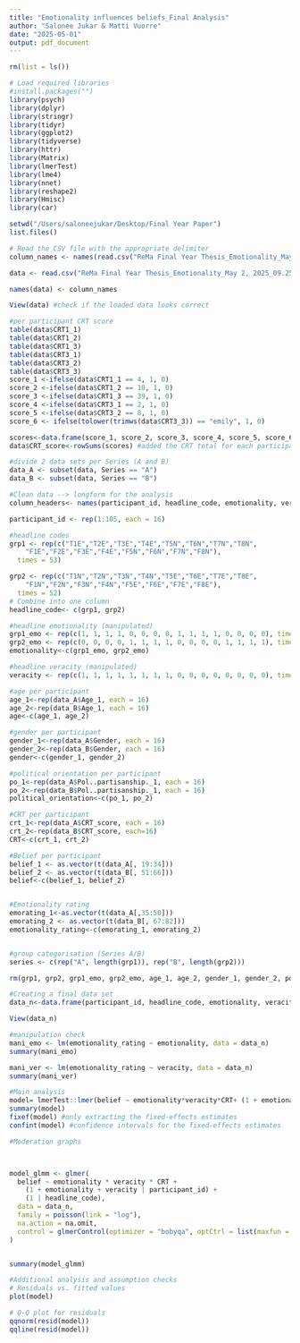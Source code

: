 ```yaml
---
title: "Emotionality influences beliefs_Final Analysis"
author: "Salonee Jukar & Matti Vuorre"
date: "2025-05-01"
output: pdf_document
---
```


```r
rm(list = ls())
```


```r
# Load required libraries
#install.packages("")
library(psych)
library(dplyr)
library(stringr)
library(tidyr)
library(ggplot2)
library(tidyverse)
library(httr)
library(Matrix)
library(lmerTest) 
library(lme4)
library(nnet)
library(reshape2)
library(Hmisc)
library(car)
```

```r
setwd("/Users/saloneejukar/Desktop/Final Year Paper")
list.files()

# Read the CSV file with the appropriate delimiter
column_names <- names(read.csv("ReMa Final Year Thesis_Emotionality_May 2, 2025_09.25.csv", nrows = 1))

data <- read.csv("ReMa Final Year Thesis_Emotionality_May 2, 2025_09.25.csv", sep=",", skip = 128, header = FALSE)

names(data) <- column_names

View(data) #check if the loaded data looks correct
```


```r
#per participant CRT score
table(data$CRT1_1)
table(data$CRT1_2)
table(data$CRT1_3)
table(data$CRT3_1)
table(data$CRT3_2)
table(data$CRT3_3)
score_1 <-ifelse(data$CRT1_1 == 4, 1, 0)
score_2 <-ifelse(data$CRT1_2 == 10, 1, 0)
score_3 <-ifelse(data$CRT1_3 == 39, 1, 0)
score_4 <-ifelse(data$CRT3_1 == 2, 1, 0)
score_5 <-ifelse(data$CRT3_2 == 8, 1, 0)
score_6 <- ifelse(tolower(trimws(data$CRT3_3)) == "emily", 1, 0)

scores<-data.frame(score_1, score_2, score_3, score_4, score_5, score_6)
data$CRT_score<-rowSums(scores) #added the CRT total for each participant in the data

#divide 2 data sets per Series (A and B)
data_A <- subset(data, Series == "A")
data_B <- subset(data, Series == "B")

```

```r
#Clean data --> longform for the analysis
column_headers<- names(participant_id, headline_code, emotionality, veracity, belief, age, gender, political_orientation, series, emotionality_rating, CRT)

participant_id <- rep(1:105, each = 16)

#headline codes
grp1 <- rep(c("T1E","T2E","T3E","T4E","T5N","T6N","T7N","T8N",
    "F1E","F2E","F3E","F4E","F5N","F6N","F7N","F8N"),
  times = 53)

grp2 <- rep(c("T1N","T2N","T3N","T4N","T5E","T6E","T7E","T8E",
    "F1N","F2N","F3N","F4N","F5E","F6E","F7E","F8E"),
  times = 52)
# Combine into one column
headline_code<- c(grp1, grp2)

#headline emotionality (manipulated)
grp1_emo <- rep(c(1, 1, 1, 1, 0, 0, 0, 0, 1, 1, 1, 1, 0, 0, 0, 0), times = 53)
grp2_emo <- rep(c(0, 0, 0, 0, 1, 1, 1, 1, 0, 0, 0, 0, 1, 1, 1, 1), times = 52)
emotionality<-c(grp1_emo, grp2_emo)

#headline veracity (manipulated)
veracity <- rep(c(1, 1, 1, 1, 1, 1, 1, 1, 0, 0, 0, 0, 0, 0, 0, 0), times = 105)

#age per participant
age_1<-rep(data_A$Age_1, each = 16)
age_2<-rep(data_B$Age_1, each = 16)
age<-c(age_1, age_2)

#gender per participant
gender_1<-rep(data_A$Gender, each = 16)
gender_2<-rep(data_B$Gender, each = 16)
gender<-c(gender_1, gender_2)

#political orientation per participant
po_1<-rep(data_A$Pol..partisanship._1, each = 16)
po_2<-rep(data_B$Pol..partisanship._1, each = 16)
political_orientation<-c(po_1, po_2)

#CRT per participant
crt_1<-rep(data_A$CRT_score, each = 16)
crt_2<-rep(data_B$CRT_score, each=16)
CRT<-c(crt_1, crt_2)

#Belief per participant
belief_1 <- as.vector(t(data_A[, 19:34]))
belief_2 <- as.vector(t(data_B[, 51:66]))
belief<-c(belief_1, belief_2)


#Emotionality rating
emorating_1<-as.vector(t(data_A[,35:50]))
emorating_2 <- as.vector(t(data_B[, 67:82]))
emotionality_rating<-c(emorating_1, emorating_2)


#group categorisation (Series A/B)
series <- c(rep("A", length(grp1)), rep("B", length(grp2)))

rm(grp1, grp2, grp1_emo, grp2_emo, age_1, age_2, gender_1, gender_2, po_1, po_2, crt_1, crt_2, belief_1, belief_2, emorating_1, emorating_2)#removing unnecessary variables from the environment

#Creating a final data set 
data_n<-data.frame(participant_id, headline_code, emotionality, veracity, belief, emotionality_rating, CRT, series, age, gender, political_orientation)

View(data_n)
```

```r
#manipulation check
mani_emo <- lm(emotionality_rating ~ emotionality, data = data_n)
summary(mani_emo)

mani_ver <- lm(emotionality_rating ~ veracity, data = data_n)
summary(mani_ver)
```

```r
#Main analysis
model= lmerTest::lmer(belief ~ emotionality*veracity*CRT+ (1 + emotionality+veracity|participant_id) +(1|headline_code), data=data_n, na.action=na.omit)
summary(model)  
fixef(model) #only extracting the fixed-effects estimates
confint(model) #confidence intervals for the fixed-effects estimates

#Moderation graphs




```

```r
model_glmm <- glmer(
  belief ~ emotionality * veracity * CRT +
    (1 + emotionality + veracity | participant_id) +
    (1 | headline_code),
  data = data_n,
  family = poisson(link = "log"),
  na.action = na.omit,
  control = glmerControl(optimizer = "bobyqa", optCtrl = list(maxfun = 2e5))
)


summary(model_glmm)
```


```r
#Additional analysis and assumption checks 
# Residuals vs. fitted values
plot(model) 

# Q-Q plot for residuals
qqnorm(resid(model))
qqline(resid(model))

```